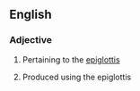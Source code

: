 ==English==

===Adjective===
{{en-adj|-}}

# Pertaining to the [[epiglottis]]
# {{phonetics}} Produced using the epiglottis